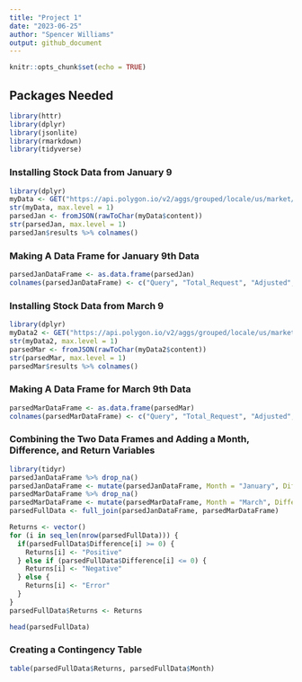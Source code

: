```yaml
---
title: "Project 1"
date: "2023-06-25"
author: "Spencer Williams"
output: github_document
---
```


```r
knitr::opts_chunk$set(echo = TRUE)
```

## Packages Needed
```r
library(httr)
library(dplyr)
library(jsonlite)
library(rmarkdown)
library(tidyverse)
```

### Installing Stock Data from January 9
```r
library(dplyr)
myData <- GET("https://api.polygon.io/v2/aggs/grouped/locale/us/market/stocks/2023-01-09?adjusted=true&apiKey=BnFt9sqaLWehzloLkpMtEeOG4WjAqkUc")
str(myData, max.level = 1)
parsedJan <- fromJSON(rawToChar(myData$content))
str(parsedJan, max.level = 1)
parsedJan$results %>% colnames()
```

### Making A Data Frame for January 9th Data
```r
parsedJanDataFrame <- as.data.frame(parsedJan)
colnames(parsedJanDataFrame) <- c("Query", "Total_Request", "Adjusted", "Symbol", "Volume", "Volume_Weight", "Open", "Close", "High", "Low", "Timestamp", "Transactions", "Status", "Request_ID", "Count")
```

### Installing Stock Data from March 9
```r
library(dplyr)
myData2 <- GET("https://api.polygon.io/v2/aggs/grouped/locale/us/market/stocks/2023-03-09?adjusted=true&apiKey=BnFt9sqaLWehzloLkpMtEeOG4WjAqkUc")
str(myData2, max.level = 1)
parsedMar <- fromJSON(rawToChar(myData2$content))
str(parsedMar, max.level = 1)
parsedMar$results %>% colnames()
```

### Making A Data Frame for March 9th Data
```r
parsedMarDataFrame <- as.data.frame(parsedMar)
colnames(parsedMarDataFrame) <- c("Query", "Total_Request", "Adjusted", "Symbol", "Volume", "Volume_Weight", "Open", "Close", "High", "Low", "Timestamp", "Transactions", "Status", "Request_ID", "Count")
```

### Combining the Two Data Frames and Adding a Month, Difference, and Return Variables
```r
library(tidyr)
parsedJanDataFrame %>% drop_na()
parsedJanDataFrame <- mutate(parsedJanDataFrame, Month = "January", Difference = (Open - Close))
parsedMarDataFrame %>% drop_na()
parsedMarDataFrame <- mutate(parsedMarDataFrame, Month = "March", Difference = (Open - Close))
parsedFullData <- full_join(parsedJanDataFrame, parsedMarDataFrame)
```

```r
Returns <- vector()
for (i in seq_len(nrow(parsedFullData))) {
  if(parsedFullData$Difference[i] >= 0) {
    Returns[i] <- "Positive"
  } else if (parsedFullData$Difference[i] <= 0) {
    Returns[i] <- "Negative"
  } else {
    Returns[i] <- "Error"
  }
}
parsedFullData$Returns <- Returns

head(parsedFullData)
```

### Creating a Contingency Table
```r
table(parsedFullData$Returns, parsedFullData$Month)
```
